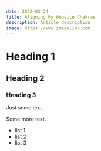 ```yaml
---
date: 2022-03-24
title: Aligning My Website Chakras
description: Article description
image: https://www.imagelink.com
---
```


# Heading 1

## Heading 2

### Heading 3

Just some text.

Some more text.

- list 1
- list 2
- list 3
